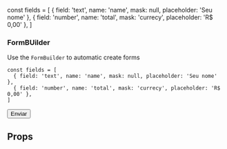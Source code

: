 
const fields = [
  { field: 'text', name: 'name', mask: null, placeholder: 'Seu nome' },
  { field: 'number', name: 'total', mask: 'currecy', placeholder: 'R$ 0,00' },
]

<Meta title="Molecules|FormBuilder" component={FormBuilder} />

### FormBUilder

Use the `FormBuilder` to automatic create forms

```
const fields = [
  { field: 'text', name: 'name', mask: null, placeholder: 'Seu nome' },
  { field: 'number', name: 'total', mask: 'currecy', placeholder: 'R$ 0,00' },
]
```

<Preview>
  <Story name="Dynamic form">
    <Grid columns={1}>
      <FormBuilder fields={fields} onSubmit={console.log}>
        <Grid columns={6}>
          <Button type="submit">Enviar</Button>
        </Grid>
      </FormBuilder>
    </Grid>
  </Story>
</Preview>

## Props

<Props of={FormBuilder} />

